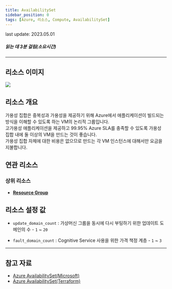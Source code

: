 ```yaml
---
title: AvailabilitySet
sidebar_position: 0
tags: [Azure, 리소스, Compute, AvailabilitySet]
---
```



<span className="theme-doc-version-badge badge badge--secondary">
    last update: 2023.05.01
</span>

##### 읽는 데 3분 걸림(소요시간)

*****

## 리소스 이미지
<img src={icon} />

## 리소스 개요
가용성 집합은 중복성과 가용성을 제공하기 위해 Azure에서 애플리케이션이 빌드되는 방식을 이해할 수 있도록 하는 VM의 논리적 그룹입니다.    
고가용성 애플리케이션을 제공하고 99.95% Azure SLA를 충족할 수 있도록 가용성 집합 내에 둘 이상의 VM을 만드는 것이 좋습니다.    
가용성 집합 자체에 대한 비용은 없으므로 만드는 각 VM 인스턴스에 대해서만 요금을 지불합니다.   



## 연관 리소스
### 상위 리소스
- [**Resource Group**](https://docs.cstudio.app/docs/resource/azure/Base/ResourceGroup)



## 리소스 설정 값
- ```update_domain_count``` : 가상머신 그룹을 동시에 다시 부팅하기 위한 업데이트 도메인의 수 - ```1``` ~ ```20```

- ```fault_domain_count``` : Cognitive Service 사용을 위한 가격 책정 계층 - ```1``` ~ ```3```




*****
## 참고 자료
- [Azure AvailabilitySet(Microsoft)](https://learn.microsoft.com/ko-kr/azure/virtual-machines/availability-set-overview)
- [Azure AvailabilitySet(Terraform)](https://registry.terraform.io/providers/hashicorp/azurerm/latest/docs/resources/availability_set)
